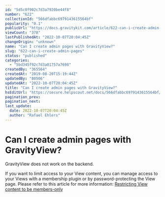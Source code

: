 ```yaml
---
id: "5d5c0f902c7d3a7920be44f8"
number: "622"
collectionId: "566dfabbc6979143615564bf"
popularity: "0.1"
publicUrl: "https://docs.gravitykit.com/article/622-can-i-create-admin-pages"
viewCount: "378"
lastPublishedAt: "2022-10-07T20:04:45Z"
changeOrigin: "unknown"
name: "Can I create admin pages with GravityView?"
slug: "622-can-i-create-admin-pages"
status: "published"
categories: 
  - "5bd345f92c7d3a01757a7698"
createdBy: "365564"
createdAt: "2019-08-20T15:19:44Z"
updatedBy: "80506"
updatedAt: "2022-10-07T20:04:45Z"
title: "Can I create admin pages with GravityView?"
hsEditUrl: "https://secure.helpscout.net/docs/566dfabbc6979143615564bf/article/5d5c0f902c7d3a7920be44f8"
pagination_prev: 
pagination_next: 
last_update:
  date: 2022-10-07T20:04:45Z
  author: "Rafael Ehlers"
---
```


# Can I create admin pages with GravityView?

GravityView does not work on the backend.

If you want to limit access to your View content, you can manage access to your Views with a membership plugin or by password-protecting the View page. Please refer to this article for more information: [Restricting View content to be members-only](https://docs.gravitykit.com/article/86-restrict-view-content-to-members)